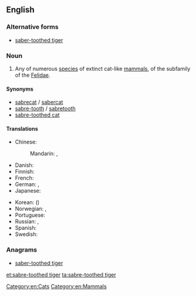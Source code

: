 ==English==
{{rfi}}
{{wikipedia}}
{{wikispecies|Machairodontinae}}
===Alternative forms===
* [[saber-toothed tiger]]

===Noun===
{{en-noun|head=[[sabre-toothed]] [[tiger]]}}

# Any of numerous [[species]] of extinct cat-like [[mammals]], of the ''{{taxlink|Machairodontinae|subfamily}}'' subfamily of the [[Felidae]].

====Synonyms====
* [[sabrecat]] / [[sabercat]]
* [[sabre-tooth]] / [[sabretooth]]
* [[sabre-toothed cat]]

====Translations====
{{trans-top|prehistoric cat}}
* Chinese:
*: Mandarin: {{t+|cmn|劍齒虎|sc=Hani}}, {{t|cmn|剑齿虎|tr=jiànchǐhǔ|sc=Hani}}
* Danish: {{t|da|sabelkat|c}}
* Finnish: {{t|fi|sapelihammastiikeri}}
* French: {{t|fr|chat à dents de sabre|m}}
* German: {{t+|de|Säbelzahntiger|m}}, {{t|de|Säbelzahnkatze|f}}
* Japanese: {{t|ja|剣歯虎|tr=けんしこ, kenshiko}}
{{trans-mid}}
* Korean: {{t|ko|검치호|tr=geomchiho}} ({{t|ko|劍齒虎}})
* Norwegian: {{t|no|sabeltanntiger|m}}, {{t|no|sabeltannkatt|m}}
* Portuguese: {{t|pt|tigre-dente-de-sabre|m}}
* Russian: {{t|ru|саблезубая кошка|f|tr=sablezúbaja kóška}} {{qualifier|lit.: sabre-toothed cat}}, {{t+|ru|саблезубый тигр|m|tr=sablezúbyj tigr|sc=Cyrl}}
* Spanish: {{t|es|diente de sable|m}}
* Swedish: {{t|sv|sabeltandad tiger|c}}
{{trans-bottom}}

===Anagrams===
* [[saber-toothed tiger#English|saber-toothed tiger]]

[[Category:en:Cats]]
[[Category:en:Mammals]]

[[et:sabre-toothed tiger]]
[[ta:sabre-toothed tiger]]